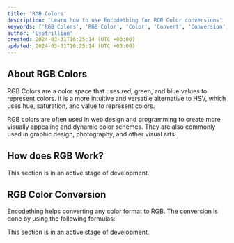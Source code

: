 ```yaml
---
title: 'RGB Colors'
description: 'Learn how to use Encodething for RGB Color conversions'
keywords: ['RGB Colors', 'RGB Color', 'Color', 'Convert', 'Conversion', 'Encodething']
author: 'Lystrillian'
created: 2024-03-31T16:25:14 (UTC +03:00)
updated: 2024-03-31T16:25:14 (UTC +03:00)
---
```


## About RGB Colors

RGB Colors are a color space that uses red, green, and blue values to represent colors. It is a more intuitive and versatile alternative to HSV, which uses hue, saturation, and value to represent colors.

RGB colors are often used in web design and programming to create more visually appealing and dynamic color schemes. They are also commonly used in graphic design, photography, and other visual arts.

## How does RGB Work?

<Callout type="warning">This section is in an active stage of development.</Callout>

## RGB Color Conversion

Encodething helps converting any color format to RGB. The conversion is done by using the following formulas:

<Callout type="warning">This section is in an active stage of development.</Callout>
